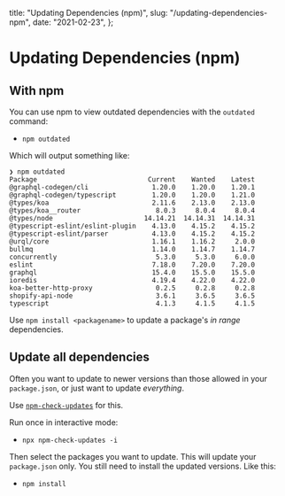   title: "Updating Dependencies (npm)",
  slug: "/updating-dependencies-npm",
  date: "2021-02-23",
};

# Updating Dependencies (npm)

## With npm

You can use npm to view outdated dependencies with the `outdated` command:

- `npm outdated`

Which will output something like:

```
❯ npm outdated
Package                            Current    Wanted    Latest
@graphql-codegen/cli                1.20.0    1.20.0    1.20.1
@graphql-codegen/typescript         1.20.0    1.20.0    1.21.0
@types/koa                          2.11.6    2.13.0    2.13.0
@types/koa__router                   8.0.3     8.0.4     8.0.4
@types/node                       14.14.21  14.14.31  14.14.31
@typescript-eslint/eslint-plugin    4.13.0    4.15.2    4.15.2
@typescript-eslint/parser           4.13.0    4.15.2    4.15.2
@urql/core                          1.16.1    1.16.2     2.0.0
bullmq                              1.14.0    1.14.7    1.14.7
concurrently                         5.3.0     5.3.0     6.0.0
eslint                              7.18.0    7.20.0    7.20.0
graphql                             15.4.0    15.5.0    15.5.0
ioredis                             4.19.4    4.22.0    4.22.0
koa-better-http-proxy                0.2.5     0.2.8     0.2.8
shopify-api-node                     3.6.1     3.6.5     3.6.5
typescript                           4.1.3     4.1.5     4.1.5
```

Use `npm install <packagename>` to update a package's _in range_ dependencies.

## Update all dependencies

Often you want to update to newer versions than those allowed in your `package.json`, or just want to update _everything_.

Use [`npm-check-updates`](https://github.com/raineorshine/npm-check-updates) for this.

Run once in interactive mode:

- `npx npm-check-updates -i`

Then select the packages you want to update. This will update your `package.json` only. You still need to install the updated versions. Like this:

- `npm install`
